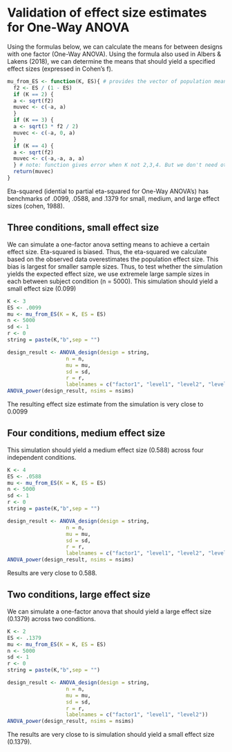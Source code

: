 # Validation of effect size estimates for One-Way ANOVA

Using the formulas below, we can calculate the means for between designs with one factor (One-Way ANOVA). Using the formula also used in Albers & Lakens (2018), we can determine the means that should yield a specified effect sizes (expressed in Cohen's f).

```r
mu_from_ES <- function(K, ES){ # provides the vector of population means for a given population ES and nr of groups
  f2 <- ES / (1 - ES)
  if (K == 2) {
  a <- sqrt(f2)
  muvec <- c(-a, a)
  }
  if (K == 3) {
  a <- sqrt(3 * f2 / 2)
  muvec <- c(-a, 0, a)
  }
  if (K == 4) {
  a <- sqrt(f2)
  muvec <- c(-a,-a, a, a)
  } # note: function gives error when K not 2,3,4. But we don't need other K.
  return(muvec)
}
```

Eta-squared (idential to partial eta-squared for One-Way ANOVA's) has benchmarks of .0099, .0588, and .1379 for small, medium, and large effect sizes (cohen, 1988). 

## Three conditions, small effect size

We can simulate a one-factor anova setting means to achieve a certain effect size. Eta-squared is biased. Thus, the eta-squared we calculate based on the observed data overestimates the population effect size. This bias is largest for smaller sample sizes. Thus, to test whether the simulation yields the expected effect size, we use extremele large sample sizes in each between subject condition (n = 5000). This simulation should yield a small effect size (0.099)

```r
K <- 3
ES <- .0099
mu <- mu_from_ES(K = K, ES = ES)
n <- 5000
sd <- 1
r <- 0
string = paste(K,"b",sep = "")
```

```r
design_result <- ANOVA_design(design = string,
                   n = n, 
                   mu = mu, 
                   sd = sd, 
                   r = r, 
                   labelnames = c("factor1", "level1", "level2", "level3"))
ANOVA_power(design_result, nsims = nsims)
```

The resulting effect size estimate from the simulation is very close to 0.0099

## Four conditions, medium effect size

This simulation should yield a medium effect size (0.588) across four independent conditions.

```r
K <- 4
ES <- .0588
mu <- mu_from_ES(K = K, ES = ES)
n <- 5000
sd <- 1
r <- 0
string = paste(K,"b",sep = "")
```



```r
design_result <- ANOVA_design(design = string,
                   n = n, 
                   mu = mu, 
                   sd = sd, 
                   r = r, 
                   labelnames = c("factor1", "level1", "level2", "level3", "level4"))
ANOVA_power(design_result, nsims = nsims)
```

Results are very close to 0.588. 

## Two conditions, large effect size

We can simulate a one-factor anova that should yield a large effect size (0.1379) across two conditions. 

```r
K <- 2
ES <- .1379
mu <- mu_from_ES(K = K, ES = ES)
n <- 5000
sd <- 1
r <- 0
string = paste(K,"b",sep = "")
```

```r
design_result <- ANOVA_design(design = string,
                   n = n, 
                   mu = mu, 
                   sd = sd, 
                   r = r, 
                   labelnames = c("factor1", "level1", "level2"))
ANOVA_power(design_result, nsims = nsims)
```

The results are very close to is simulation should yield a small effect size (0.1379).